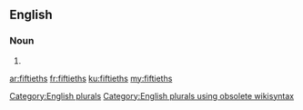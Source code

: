 ==English==

===Noun===
{{head|en}}

# {{plural of|fiftieth}}

[[Category:English plurals]][[Category:English plurals using obsolete wikisyntax]]

[[ar:fiftieths]]
[[fr:fiftieths]]
[[ku:fiftieths]]
[[my:fiftieths]]